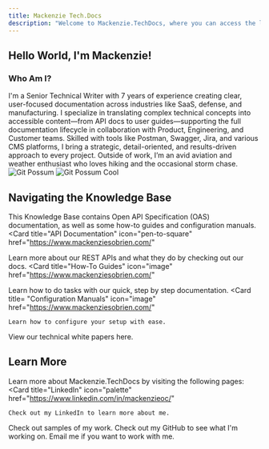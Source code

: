 ```yaml
---
title: Mackenzie Tech.Docs
description: "Welcome to Mackenzie.TechDocs, where you can access the latest documentation that I have been working on."
---
```

## Hello World, I'm Mackenzie!
### Who Am I?
I'm a Senior Technical Writer with 7 years of experience creating clear, user-focused documentation across industries like SaaS, defense, and manufacturing. I specialize in translating complex technical concepts into accessible content—from API docs to user guides—supporting the full documentation lifecycle in collaboration with Product, Engineering, and Customer teams. Skilled with tools like Postman, Swagger, Jira, and various CMS platforms, I bring a strategic, detail-oriented, and results-driven approach to every project. Outside of work, I’m an avid aviation and weather enthusiast who loves hiking and the occasional storm chase.
<img
  className="block dark:hidden"
  src="https://raw.githubusercontent.com/mso-docs/docs/refs/heads/main/images/git-possum.png"
  alt="Git Possum"
/>
<img
  className="hidden dark:block"
  src="https://raw.githubusercontent.com/mso-docs/docs/refs/heads/main/images/git-possum.png"
  alt="Git Possum Cool"
/>

## Navigating the Knowledge Base

This Knowledge Base contains Open API Specification (OAS) documentation, as well as some how-to guides and configuration manuals.
<CardGroup cols={2}>
  <Card
    title="API Documentation"
    icon="pen-to-square"
    href="https://www.mackenziesobrien.com/"
  >
Learn more about our REST APIs and what they do by checking out our docs.
  </Card>
  <Card
    title="How-To Guides"
    icon="image"
    href="https://www.mackenziesobrien.com/"
  >
Learn how to do tasks with our quick, step by step documentation.
  </Card>
  <Card
    title= "Configuration Manuals"
    icon="image"
    href="https://www.mackenziesobrien.com/"
  >
    Learn how to configure your setup with ease.
  </Card>
  <Card
    title= "White Papers"
    icon="image"
    href="https://www.mackenziesobrien.com/"
  >
    View our technical white papers here.
  </Card>
</CardGroup>

## Learn More

Learn more about Mackenzie.TechDocs by visiting the following pages:
<CardGroup cols={2}>
  <Card
    title="LinkedIn"
    icon="palette"
    href="https://www.linkedin.com/in/mackenzieoc/"
  >
    Check out my LinkedIn to learn more about me.
  </Card>
  <Card
    title="Portfolio"
    icon="code"
    href="https://www.mackenziesobrien.com/"
  >
    Check out samples of my work.
  </Card>
  <Card
    title="GitHub"
    icon="screwdriver-wrench"
    href="https://github.com/mso-docs"
  >
    Check out my GitHub to see what I'm working on.
  </Card>
  <Card
    title="Email Me"
    icon="stars"
    href="mailto:mackenzie.techdocs@gmail.com"
  >
    Email me if you want to work with me.
  </Card>
</CardGroup>
